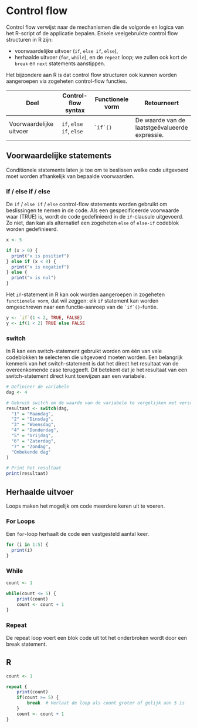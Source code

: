# Control flow 
Control flow verwijst naar de mechanismen die de volgorde en logica van het R-script of de applicatie bepalen. Enkele veelgebruikte control flow structuren in R zijn: 

- voorwaardelijke uitvoer (`if`, `else if`, `else`), 
- herhaalde uitvoer (`for`, `while`), en de `repeat` loop; we zullen ook kort de `break` en `next` statements aanstippen. 

Het bijzondere aan R is dat control flow structuren ook kunnen worden aangeroepen via zogeheten control-flow functies.

|Doel|Control-flow syntax|Functionele vorm|Retourneert|
| ----- | --- |----|---|
|Voorwaardelijke uitvoer|`if`, `else if`, `else`| `````  `if`()  ````` |De waarde van de laatstgeëvalueerde expressie. 



## Voorwaardelijke statements 
Conditionele statements laten je toe om te beslissen welke code uitgevoerd moet worden afhankelijk van bepaalde voorwaarden.

### if / else if / else 
  
De `if` / `else if` / `else` control-flow statements worden gebruikt om beslissingen te nemen in de code. Als een gespecificeerde voorwaarde waar (TRUE) is, wordt de code gedefinieerd in de `if`-clausule uitgevoerd. Zo niet, dan kan als alternatief een zogeheten `else` of `else-if` codeblok worden gedefinieerd.  
  
```R
x <- 5 

if (x > 0) {
  print("x is positief")
} else if (x < 0) {
  print("x is negatief")
} else {
  print("x is nul")
} 
```    
Het `if`-statement in R kan ook worden aangeroepen in zogeheten `functionele vorm`, dat wil zeggen: elk `if` statement kan worden omgeschreven naar een functie-aanroep van de `````  `if`()  `````-funtie. 

```R
y <- `if`(1 < 2, TRUE, FALSE)
y <- if(1 < 2) TRUE else FALSE
```



### switch

In R kan een switch-statement gebruikt worden om één van vele codeblokken te selecteren die uitgevoerd moeten worden. Een belangrijk kenmerk van het switch-statement is dat het direct het resultaat van de overeenkomende case teruggeeft. Dit betekent dat je het resultaat van een switch-statement direct kunt toewijzen aan een variabele. 

  
```r
# Definieer de variabele
dag <- 4

# Gebruik switch om de waarde van de variabele te vergelijken met verschillende gevallen
resultaat <- switch(dag,
  "1" = "Maandag",
  "2" = "Dinsdag",
  "3" = "Woensdag",
  "4" = "Donderdag",
  "5" = "Vrijdag",
  "6" = "Zaterdag",
  "7" = "Zondag",
  "Onbekende dag"
)

# Print het resultaat
print(resultaat)

``` 

## Herhaalde uitvoer
Loops maken het mogelijk om code meerdere keren uit te voeren.

### For Loops
Een `for`-loop herhaalt de code een vastgesteld aantal keer. 
  
```R  
for (i in 1:5) {
  print(i)  
}
```   
 

### While 
```R
count <- 1

while(count <= 5) {
    print(count)
    count <- count + 1
}

```
 
### Repeat 

De repeat loop voert een blok code uit tot het onderbroken wordt door een break statement.

 
## R
```R
count <- 1

repeat {
    print(count)
    if(count >= 5) {
        break  # Verlaat de loop als count groter of gelijk aan 5 is
    }
    count <- count + 1
}
``` 

